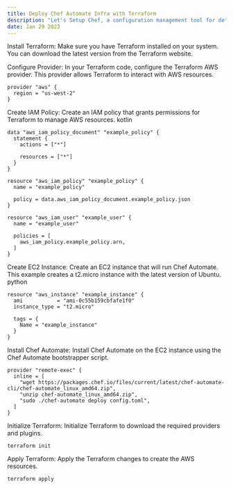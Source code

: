 ```yaml
---
title: Deploy Chef Automate Infra with Terraform
description: "Let's Setup Chef, a configuration management tool for defining infrastructure as code (IAC). "
date: Jan 29 2023
---
```


Install Terraform: Make sure you have Terraform installed on your system. You can download the latest version from the Terraform website.

Configure Provider: In your Terraform code, configure the Terraform AWS provider. This provider allows Terraform to interact with AWS resources.


```
provider "aws" {
  region = "us-west-2"
}
```
Create IAM Policy: Create an IAM policy that grants permissions for Terraform to manage AWS resources.
kotlin

```
data "aws_iam_policy_document" "example_policy" {
  statement {
    actions = ["*"]

    resources = ["*"]
  }
}

resource "aws_iam_policy" "example_policy" {
  name = "example_policy"

  policy = data.aws_iam_policy_document.example_policy.json
}

resource "aws_iam_user" "example_user" {
  name = "example_user"

  policies = [
    aws_iam_policy.example_policy.arn,
  ]
}
```

Create EC2 Instance: Create an EC2 instance that will run Chef Automate. This example creates a t2.micro instance with the latest version of Ubuntu.
python

```
resource "aws_instance" "example_instance" {
  ami           = "ami-0c55b159cbfafe1f0"
  instance_type = "t2.micro"

  tags = {
    Name = "example_instance"
  }
}
```
Install Chef Automate: Install Chef Automate on the EC2 instance using the Chef Automate bootstrapper script.

```
provider "remote-exec" {
  inline = [
    "wget https://packages.chef.io/files/current/latest/chef-automate-cli/chef-automate_linux_amd64.zip",
    "unzip chef-automate_linux_amd64.zip",
    "sudo ./chef-automate deploy config.toml",
  ]
}
```
Initialize Terraform: Initialize Terraform to download the required providers and plugins.

```
terraform init
```

Apply Terraform: Apply the Terraform changes to create the AWS resources.

```
terraform apply
```